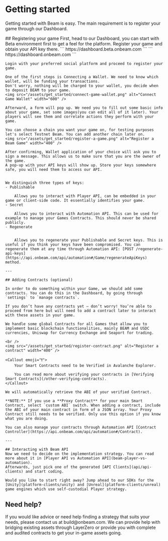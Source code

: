 
# Getting started

Getting started with Beam is easy. The main requirement is to register your game through our Dashboard.

<Steps>
    ## Registering your game
    First, head to our Dashboard, you can start with Beta environment first to get a feel for the platform. Register your game and obtain your API key there.
    <Tabs items={["Beta", "Production"]}>
        <Tabs.Tab>
            ```
            https://dashboard.beta.onbeam.com
            ```
        </Tabs.Tab>
        <Tabs.Tab>
            ```
            https://dashboard.onbeam.com
            ```
        </Tabs.Tab>
    </Tabs>

    Login with your preferred social platform and proceed to register your game.

    One of the first steps is Connecting a Wallet. We need to know which wallet, will be funding your transactions.
    Don't worry, nothing will be charged to your wallet, you decide when to deposit BEAM to your game.
    <img src="/assets/get_started/connect-game-wallet.png" alt="Connect Game Wallet" width="600" />

    Afterward, a form will pop up. We need you to fill out some basic info about your game, set some images(you can edit all of it later). Your players will see them and correlate actions they perform with your game.

    You can choose a chain you want your game on, for testing purposes let's select Testnet Beam. You can add another chain later on.
    <img src="/assets/get_started/register-a-game.png" alt="Register a Beam Game" width="400" />

    After confirming, Wallet application of your choice will ask you to sign a message. This allows us to make sure that you are the owner of the game.
    A pop-up with your API keys will show up. Store your keys somewhere safe, you will need them to access our API.


    We distinguish three types of keys:
    - Publishable

        Allows you to interact with Player API, can be embedded in your game or client-side code. It essentially identifies your game.
    - Secret

        Allows you to interact with Automation API. This can be used for example to manage your Games Contracts. This should never be shared publicly.
    - Regenerate


        Allows you to regenerate your Publishable and Secret keys. This is useful if you think your keys have been compromised. You can regenerate them at any time through Automation API: [POST /regenerate-api-keys](https://api.onbeam.com/api/automation#/Game/regenerateApiKeys) method.

    ---

    ## Adding Contracts (optional)

    In order to do something within your Game, we should add some contracts. You can do this in the Dashboard, by going through `settings` to `manage contracts`.

    If you don’t have any contracts yet — don’t worry! You’re able to proceed from here but will need to add a contract later to interact with these assets in your game.

    We handle some global Contracts for all Games that allow you to implement basic blockchain functionalities, mainly BEAM and USDC currencies, Uniswap for Currency Exchange and Seaport for trading.

    <br />
    <img src="/assets/get_started/register-contract.png" alt="Register a contract" width="400" />

    <Callout emoji="❗">
        Your Smart Contracts need to be Verified in Avalanche Explorer.

        You can read more about verifying your contracts in [Verifying Smart Contracts](/other-verifying-contracts).
    </Callout>

    We will automatically retrieve the ABI of your verified Contract.

    **NOTE:** If you use a **Proxy Contract** for your main Smart Contract, select `custom ABI` switch. When adding a contract, include the ABI of your main contract in form of a JSON array. Your Proxy Contract still needs to be verified. Only use this option if you know what you are doing.

    You can also manage your contracts through Automation API [Contract Controller](https://api.onbeam.com/api/automation#/Contract).

    ---

    ## Interacting with Beam API
    Now we need to decide on the implementation strategy. You can read more about it in [Player API vs Automation API](beam-player-vs-automation).
    Afterwards, just pick one of the generated [API Clients](api/api-clients) and start coding.

    Would you like to start right away? Jump ahead to our SDKs for the [Unity](platform-clients/unity) and [Unreal](platform-clients/unreal) game engines which use self-custodial Player strategy.

</Steps>

## Need help?

<Callout type="warning" emoji="⚠️">
    If you would like advice or need help finding a strategy that suits your needs, please contact us at build@onbeam.com. We can provide help with bridging existing assets through LayerZero or provide you with complete and audited contracts to get your in-game assets going.
</Callout>